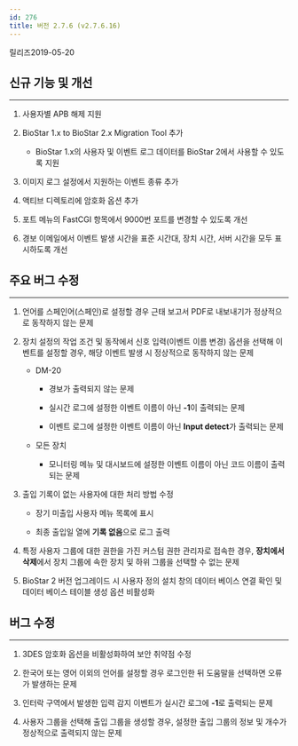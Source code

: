 ```yaml
---
id: 276
title: 버전 2.7.6 (v2.7.6.16)
---
```


릴리즈<Separator/>2019-05-20

## 신규 기능 및 개선

---

1. 사용자별 APB 해제 지원

1. BioStar 1.x to BioStar 2.x Migration Tool 추가

    * BioStar 1.x의 사용자 및 이벤트 로그 데이터를 BioStar 2에서 사용할 수 있도록 지원

1. 이미지 로그 설정에서 지원하는 이벤트 종류 추가

1. 액티브 디렉토리에 암호화 옵션 추가

1. 포트 메뉴의 FastCGI 항목에서 9000번 포트를 변경할 수 있도록 개선

1. 경보 이메일에서 이벤트 발생 시간을 표준 시간대, 장치 시간, 서버 시간을 모두 표시하도록 개선

## 주요 버그 수정

---

1. 언어를 스페인어(스페인)로 설정할 경우 근태 보고서 PDF로 내보내기가 정상적으로 동작하지 않는 문제

1. 장치 설정의 작업 조건 및 동작에서 신호 입력(이벤트 이름 변경) 옵션을 선택해 이벤트를 설정할 경우, 해당 이벤트 발생 시 정상적으로 동작하지 않는 문제

    * DM-20

        * 경보가 출력되지 않는 문제

        * 실시간 로그에 설정한 이벤트 이름이 아닌 **-1**이 출력되는 문제

        * 이벤트 로그에 설정한 이벤트 이름이 아닌 **Input detect**가 출력되는 문제

    * 모든 장치

        * 모니터링 메뉴 및 대시보드에 설정한 이벤트 이름이 아닌 코드 이름이 출력되는 문제

1. 출입 기록이 없는 사용자에 대한 처리 방법 수정

    * 장기 미출입 사용자 메뉴 목록에 표시

    * 최종 출입일 열에 **기록 없음**으로 로그 출력

1. 특정 사용자 그룹에 대한 권한을 가진 커스텀 권한 관리자로 접속한 경우, **장치에서 삭제**에서 장치 그룹에 속한 장치 및 하위 그룹을 선택할 수 없는 문제

1. BioStar 2 버전 업그레이드 시 사용자 정의 설치 창의 데이터 베이스 연결 확인 및 데이터 베이스 테이블 생성 옵션 비활성화

## 버그 수정

---

1. 3DES 암호화 옵션을 비활성화하여 보안 취약점 수정

1. 한국어 또는 영어 이외의 언어를 설정할 경우 로그인한 뒤 도움말을 선택하면 오류가 발생하는 문제

1. 인터락 구역에서 발생한 입력 감지 이벤트가 실시간 로그에 **-1**로 출력되는 문제

1. 사용자 그룹을 선택해 출입 그룹을 생성할 경우, 설정한 출입 그룹의 정보 및 개수가 정상적으로 출력되지 않는 문제